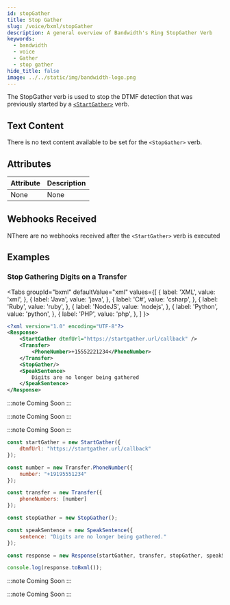 ```yaml
---
id: stopGather
title: Stop Gather
slug: /voice/bxml/stopGather
description: A general overview of Bandwidth's Ring StopGather Verb
keywords:
  - bandwidth
  - voice
  - Gather
  - stop gather
hide_title: false
image: ../../static/img/bandwidth-logo.png
---
```



The StopGather verb is used to stop the DTMF detection that was previously started by a [`<StartGather>`](/docs/voice/bxml/startGather) verb.

## Text Content

There is no text content available to be set for the `<StopGather>` verb.

## Attributes

| Attribute | Description |
|:----------|:------------|
| None      | None        |

## Webhooks Received

NThere are no webhooks received after the `<StartGather>` verb is executed

## Examples

### Stop Gathering Digits on a Transfer

<Tabs
  groupId="bxml"
  defaultValue="xml"
  values={[
    { label: 'XML', value: 'xml', },
    { label: 'Java', value: 'java', },
    { label: 'C#', value: 'csharp', },
    { label: 'Ruby', value: 'ruby', },
    { label: 'NodeJS', value: 'nodejs', },
    { label: 'Python', value: 'python', },
    { label: 'PHP', value: 'php', },
  ]
}>
<TabItem value="xml">

```xml
<?xml version="1.0" encoding="UTF-8"?>
<Response>
    <StartGather dtmfUrl="https://startgather.url/callback" />
    <Transfer>
        <PhoneNumber>+15552221234</PhoneNumber>
    </Transfer>
    <StopGather/>
    <SpeakSentence>
        Digits are no longer being gathered
    </SpeakSentence>
</Response>
```

</TabItem>
<TabItem value="java">

:::note
Coming Soon
:::

</TabItem>
<TabItem value="csharp">

:::note
Coming Soon
:::

</TabItem>
<TabItem value="ruby">

:::note
Coming Soon
:::

</TabItem>
<TabItem value="nodejs">

```js
const startGather = new StartGather({
    dtmfUrl: "https://startgather.url/callback"
});

const number = new Transfer.PhoneNumber({
    number: "+19195551234"
});

const transfer = new Transfer({
    phoneNumbers: [number]
});

const stopGather = new StopGather();

const speakSentence = new SpeakSentence({
    sentence: "Digits are no longer being gathered."
});

const response = new Response(startGather, transfer, stopGather, speakSentence);

console.log(response.toBxml());
```

</TabItem>
<TabItem value="python">

:::note
Coming Soon
:::

</TabItem>
<TabItem value="php">

:::note
Coming Soon
:::

</TabItem>
</Tabs>
